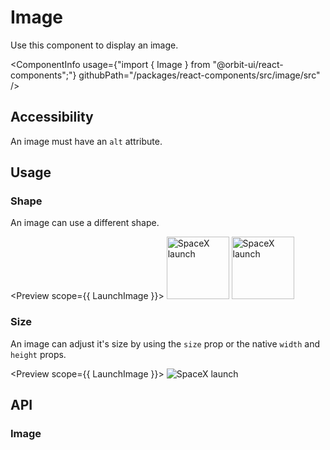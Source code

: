 
<Meta
    title="Components/Image"
    id="image"
/>

# Image

<Tagline>Use this component to display an image.</Tagline>

<ComponentInfo
    usage={"import { Image } from \"@orbit-ui/react-components\";"}
    githubPath="/packages/react-components/src/image/src"
/>

## Accessibility

An image must have an `alt` attribute.

## Usage

### Shape

An image can use a different shape.

<Preview scope={{ LaunchImage }}>
    <Story name="shape">
        <Inline>
            <Image shape="rounded" src={LaunchImage} alt="SpaceX launch" width="100px" height="100px" />
            <Image shape="circular" src={LaunchImage} alt="SpaceX launch" width="100px" height="100px" />
        </Inline>
    </Story>
</Preview>

### Size

An image can adjust it's size by using the `size` prop or the native `width` and `height` props.

<Preview scope={{ LaunchImage }}>
    <Story name="size">
        <Image size="200px" src={LaunchImage} alt="SpaceX launch" />
    </Story>
</Preview>

## API

### Image

<ArgsTable of={InnerImage} sort="alpha" />
